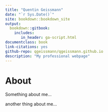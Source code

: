 ```yaml
--- 
title: "Quentin Geissmann"
date: "`r Sys.Date()`"
site: bookdown::bookdown_site
output: 
  bookdown::gitbook:
    includes:
       in_header: ga-script.html
documentclass: book
link-citations: yes
github-repo: qgeissmann/qgeissmann.github.io
description: "My professional webpage"
---
```


# About {-}


Something about me...

another thing about me...


